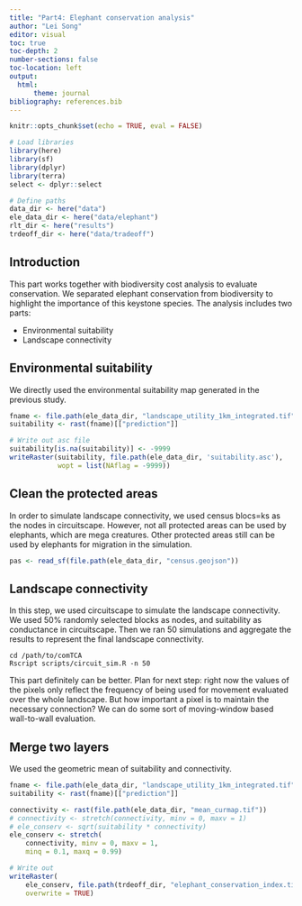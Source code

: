 ```yaml
---
title: "Part4: Elephant conservation analysis"
author: "Lei Song"
editor: visual
toc: true
toc-depth: 2
number-sections: false
toc-location: left
output: 
  html:
      theme: journal
bibliography: references.bib
---
```


```r
knitr::opts_chunk$set(echo = TRUE, eval = FALSE)

# Load libraries
library(here)
library(sf)
library(dplyr)
library(terra)
select <- dplyr::select

# Define paths
data_dir <- here("data")
ele_data_dir <- here("data/elephant")
rlt_dir <- here("results")
trdeoff_dir <- here("data/tradeoff")
```

## Introduction

This part works together with biodiversity cost analysis to evaluate conservation. We separated elephant conservation from biodiversity to highlight the importance of this keystone species. The analysis includes two parts:

-   Environmental suitability
-   Landscape connectivity

## Environmental suitability

We directly used the environmental suitability map generated in the previous study.

```r
fname <- file.path(ele_data_dir, "landscape_utility_1km_integrated.tif")
suitability <- rast(fname)[["prediction"]]

# Write out asc file
suitability[is.na(suitability)] <- -9999
writeRaster(suitability, file.path(ele_data_dir, 'suitability.asc'),
            wopt = list(NAflag = -9999))
```

## Clean the protected areas

In order to simulate landscape connectivity, we used census blocs=ks as the nodes in circuitscape. However, not all protected areas can be used by elephants, which are mega creatures. Other protected areas still can be used by elephants for migration in the simulation.

```r
pas <- read_sf(file.path(ele_data_dir, "census.geojson"))
```

## Landscape connectivity

In this step, we used circuitscape to simulate the landscape connectivity. We used 50% randomly selected blocks as nodes, and suitability as conductance in circuitscape. Then we ran 50 simulations and aggregate the results to represent the final landscape connectivity.

    cd /path/to/comTCA
    Rscript scripts/circuit_sim.R -n 50
    
This part definitely can be better. Plan for next step: right now the values of the pixels only reflect the frequency of being used for movement evaluated over the whole landscape. But how important a pixel is to maintain the necessary connection? We can do some sort of moving-window based wall-to-wall evaluation.

## Merge two layers

We used the geometric mean of suitability and connectivity.

```r
fname <- file.path(ele_data_dir, "landscape_utility_1km_integrated.tif")
suitability <- rast(fname)[["prediction"]]

connectivity <- rast(file.path(ele_data_dir, "mean_curmap.tif"))
# connectivity <- stretch(connectivity, minv = 0, maxv = 1)
# ele_conserv <- sqrt(suitability * connectivity)
ele_conserv <- stretch(
    connectivity, minv = 0, maxv = 1, 
    minq = 0.1, maxq = 0.99)

# Write out
writeRaster(
    ele_conserv, file.path(trdeoff_dir, "elephant_conservation_index.tif"),
    overwrite = TRUE)
```
